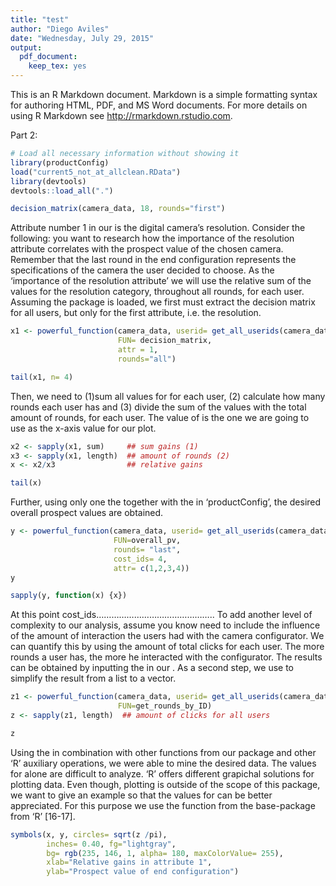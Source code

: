 ```yaml
---
title: "test"
author: "Diego Aviles"
date: "Wednesday, July 29, 2015"
output:
  pdf_document:
    keep_tex: yes
---
```


This is an R Markdown document. Markdown is a simple formatting syntax for authoring HTML, PDF, and MS Word documents. For more details on using R Markdown see <http://rmarkdown.rstudio.com>.



Part 2:
```r
# Load all necessary information without showing it
library(productConfig)
load("current5_not_at_allclean.RData")
library(devtools)
devtools::load_all(".")

```

```r
decision_matrix(camera_data, 18, rounds="first")
```

Attribute number 1 in our \texttt{camera\_data} is the digital camera's resolution. Consider the following: you want to research how the importance of the resolution attribute correlates with the prospect value of the chosen camera. Remember that the last round in the end configuration represents the specifications of the camera the user decided to choose. As the 'importance of the resolution attribute' we will use the relative sum of the values for the resolution category, throughout all rounds, for each user. Assuming the package is loaded, we first must extract the decision matrix for all users, but only for the first attribute, i.e. the resolution.
```r
x1 <- powerful_function(camera_data, userid= get_all_userids(camera_data),
                        FUN= decision_matrix, 
                        attr = 1, 
                        rounds="all")
```
```r
tail(x1, n= 4)
```
Then, we need to (1)sum all values for \texttt{attr1} for each user, (2) calculate how many rounds each user has and (3) divide the sum of the values with the total amount of rounds, for each user. The value of \texttt{x} is the one we are going to use as the x-axis value for our plot.
```r
x2 <- sapply(x1, sum)     ## sum gains (1)
x3 <- sapply(x1, length)  ## amount of rounds (2)
x <- x2/x3                ## relative gains
```
```r
tail(x)
```
Further, using only one the \texttt{powerful\_function} together with the \texttt{overall\_pv} in 'productConfig', the desired overall prospect values are obtained.
```r
y <- powerful_function(camera_data, userid= get_all_userids(camera_data), 
                       FUN=overall_pv, 
                       rounds= "last",
                       cost_ids= 4, 
                       attr= c(1,2,3,4))
y
```
```r
sapply(y, function(x) {x})
```
At this point cost\_ids............................................... To add another level of complexity to our analysis, assume you know need to include the influence of the amount of interaction the users had with the camera configurator. We can quantify this by using the amount of total clicks for each user. The more rounds a user has, the more he interacted with the configurator. The results can be obtained by inputting the \texttt{get\_rounds\_by\_ID} in our \texttt{powerful\_function}. As a second step, we use \texttt{sapply} to simplify the result from a list to a vector.
```r
z1 <- powerful_function(camera_data, userid= get_all_userids(camera_data),
                        FUN=get_rounds_by_ID)
z <- sapply(z1, length)  ## amount of clicks for all users

z
```
Using the \texttt{powerful\_function} in combination with other functions from our package and other 'R' auxiliary operations, we were able to mine the desired data. The values for \texttt{x, y, z} alone are difficult to analyze. 'R' offers different grapichal solutions for plotting data. Even though, plotting is outside of the scope of this package, we want to give an example so that the values for \texttt{x, y, z} can be better appreciated. For this purpose we use the \texttt{symbols} function from the \texttt{graphics} base-package from 'R' [16-17].

```r
symbols(x, y, circles= sqrt(z /pi), 
        inches= 0.40, fg="lightgray", 
        bg= rgb(235, 146, 1, alpha= 180, maxColorValue= 255),
        xlab="Relative gains in attribute 1", 
        ylab="Prospect value of end configuration")

```



